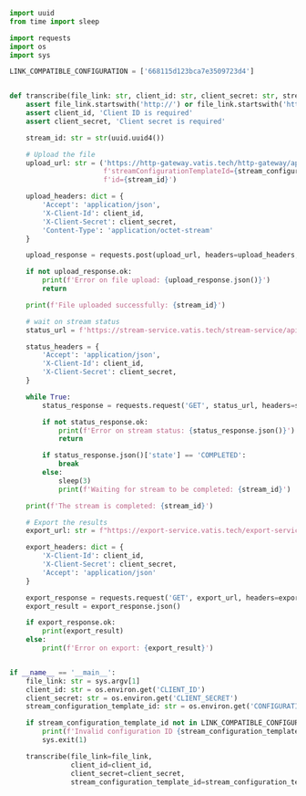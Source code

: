 ```python transcribe.py
import uuid
from time import sleep

import requests
import os
import sys

LINK_COMPATIBLE_CONFIGURATION = ['668115d123bca7e3509723d4']


def transcribe(file_link: str, client_id: str, client_secret: str, stream_configuration_template_id: str):
    assert file_link.startswith('http://') or file_link.startswith('https://'), f'Invalid link {file_link}'
    assert client_id, 'Client ID is required'
    assert client_secret, 'Client secret is required'

    stream_id: str = str(uuid.uuid4())

    # Upload the file
    upload_url: str = ('https://http-gateway.vatis.tech/http-gateway/api/v1/upload?'
                       f'streamConfigurationTemplateId={stream_configuration_template_id}&'
                       f'id={stream_id}')

    upload_headers: dict = {
        'Accept': 'application/json',
        'X-Client-Id': client_id,
        'X-Client-Secret': client_secret,
        'Content-Type': 'application/octet-stream'
    }

    upload_response = requests.post(upload_url, headers=upload_headers, data=file_link.encode('utf-8'))

    if not upload_response.ok:
        print(f'Error on file upload: {upload_response.json()}')
        return

    print(f'File uploaded successfully: {stream_id}')

    # wait on stream status
    status_url = f'https://stream-service.vatis.tech/stream-service/api/v1/streams/{stream_id}'

    status_headers = {
        'Accept': 'application/json',
        'X-Client-Id': client_id,
        'X-Client-Secret': client_secret,
    }

    while True:
        status_response = requests.request('GET', status_url, headers=status_headers)

        if not status_response.ok:
            print(f'Error on stream status: {status_response.json()}')
            return

        if status_response.json()['state'] == 'COMPLETED':
            break
        else:
            sleep(3)
            print(f'Waiting for stream to be completed: {stream_id}')

    print(f'The stream is completed: {stream_id}')

    # Export the results
    export_url: str = f"https://export-service.vatis.tech/export-service/api/v1/export/JSON?streams={stream_id}"

    export_headers: dict = {
        'X-Client-Id': client_id,
        'X-Client-Secret': client_secret,
        'Accept': 'application/json'
    }

    export_response = requests.request('GET', export_url, headers=export_headers)
    export_result = export_response.json()

    if export_response.ok:
        print(export_result)
    else:
        print(f'Error on export: {export_result}')


if __name__ == '__main__':
    file_link: str = sys.argv[1]
    client_id: str = os.environ.get('CLIENT_ID')
    client_secret: str = os.environ.get('CLIENT_SECRET')
    stream_configuration_template_id: str = os.environ.get('CONFIGURATION_ID')

    if stream_configuration_template_id not in LINK_COMPATIBLE_CONFIGURATION:
        print(f'Invalid configuration ID {stream_configuration_template_id}, must be one of {LINK_COMPATIBLE_CONFIGURATION}')
        sys.exit(1)

    transcribe(file_link=file_link,
               client_id=client_id,
               client_secret=client_secret,
               stream_configuration_template_id=stream_configuration_template_id)
```